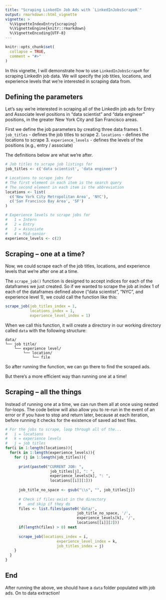 ```yaml
---
title: "Scraping LinkedIn Job Ads with `LinkedInJobsScrapeR`"
output: rmarkdown::html_vignette
vignette: >
  %\VignetteIndexEntry{scraping}
  %\VignetteEngine{knitr::rmarkdown}
  %\VignetteEncoding{UTF-8}
---
```


```r
knitr::opts_chunk$set(
  collapse = TRUE,
  comment = "#>"
)
```

In this vignette, I will demonstrate how to use `LinkedInJobsScrapeR` for scraping LinkedIn job data. We will specify the job titles, locations, and experience levels that we're interested in scraping data from.

## Defining the parameters

Let's say we're interested in scraping all of the LinkedIn job ads for Entry and Associate level positions in "data scientist" and "data engineer" positions, in the greater New York City and San Francisco areas.

First we define the job parameters by creating three data frames
1. `job_titles` - defines the job titles to scrape
2. `locations` - defines the locations to scrape
3. `experience_levels` - defines the levels of the positions (e.g., entry / associate)

The definitions below are what we're after.

```r
# Job titles to scrape job listings for
job_titles <- c('data scientist', 'data engineer')

# Locations to scrape jobs for
# The first element in each item is the search query
# The second element in each item is the abbreviation
locations <- list(
  c('New York City Metropolitan Area', 'NYC'),
  c('San Francisco Bay Area', 'SF')
)

# Experience levels to scrape jobs for
#   1 = Intern
#   2 = Entry
#   3 = Associate
#   4 = Mid-senior
experience_levels <- c(2)
```

## Scraping -- one at a time?

Now, we could scrape each of the job titles, locations, and experience levels that we're after one at a time.

The `scrape_job()` function is designed to accept indices for each of the dataframes we just created. So if we wanted to scrape the job at index 1 of each of the dataframes defined above ("data scientist", "NYC", and experience level 1), we could call the function like this:

```r
scrape_job(job_titles_index = 1,
           locations_index = 1,
           experience_level_index = 1)
```

When we call this function, it will create a directory in our working directory called `data` with the following structure:

```
data/
└── job title/
    └── experience level/
        └── location/
            └── file
```

So after running the function, we can go there to find the scraped ads.

But there's a more efficient way than running one at a time!

## Scraping -- all the things

Instead of running one at a time, we can run them all at once using nested for-loops. The code below will also allow you to re-run in the event of an error or if you have to stop and return later, because at each iteration, before running it checks for the existence of saved ad text files.

```r
# For the jobs to scrape, loop through all of the...
#   i = locations
#   k = experience levels
#   j = job titles
for(i in 1:length(locations)){
  for(k in 1:length(experience_levels)){
    for (j in 1:length(job_titles)){
      
      print(paste0("CURRENT JOB: ", 
                    job_titles[j], ": ", 
                    experience_levels[k], ": ", 
                    locations[[i]][1]))
      
      job_title_no_space <- gsub("\\s", "", job_titles[j])
      
      # Check if files exist in the directory
      #   and skip if they do
      files <- list.files(paste0('data/',
                                job_title_no_space, '/',
                                experience_levels[k], '/',
                                locations[[i]][2]))
      if(length(files) > 0) next
      
      scrape_job(locations_index = i,
                       experience_level_index = k,
                       job_titles_index = j)  
    }
  }
}
```


## End

After running the above, we should have a `data` folder populated with job ads. On to data extraction!